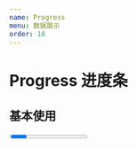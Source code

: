 ```yaml
---
name: Progress
menu: 数据展示
order: 10
---
```



# Progress 进度条

## 基本使用

<Progress percent={80} status="active" content="正常  有动画(80%)" />

    <Progress percent={10} strokeColor="#30CE48"  content="正常(10%)" />

<Progress percent={80} content="正常(80%)" />

    <Progress percent={80} content="正常(80%)" />

<Progress percent={60} strokeColor="#F7941C" content="严重(40%)" />

    <Progress percent={60} strokeColor="#F7941C" status="active" content="严重(40%)" />

<Progress percent={10} strokeColor="#FF0000" content="紧急(10%)" />

    <Progress percent={10} strokeColor='#FF0000' status="active" content="紧急(10%)" />

<Progress percent={10} strokeColor="#FF0000" strokeWidth={30} content="紧急 指定高度30px (10%)" />

    <Progress percent={10} strokeColor="#FF0000" strokeWidth={30} content="紧急 指定高度30px (10%)" />

## API

| 参数        | 类型    | 默认值    | 说明                                        |
| ----------- | ------- | --------- | ------------------------------------------- |
| percent     | number  | 0         | 百分比                                      |
| showInfo    | boolean | false     | 是否显示进度数值或状态图标,请设为 false     |
| strokeColor | string  | "#30CE48" | 进度条的色彩                                |
| content     | number  | -         | 文字内容                                    |
| status      | string  | -         | 状态，可选：success exception active normal |
| strokeWidth | number  | 22        | 进度条线的宽度，单位 px                     |
